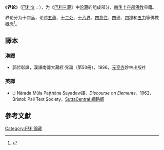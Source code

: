 {{PaliCanon}}

《'''界论'''》（[[巴利文|巴利文]]：{{lang|IAST|Dhātukathā}}），为《[[巴利三藏|巴利三藏]]》中[[论藏|论藏]]的组成部分，[[上座部佛教|南传上座部佛教]]典籍。

界论分为十四品，论述[[五蕴|五蕴]]、[[十二处|十二处]]、[[十八界|十八界]]、[[四念住|四念住]]、[[四谛|四谛]]、[[四禅|四禅]]和[[五力|五力]]等佛教概念<ref>{{cite book | language = zh-hans | author = 郭良鋆 | coauthors =  | title = 佛陀和原始佛教思想  | url =  | date = 1997年 | location = 中国社会科学出版社 | publisher =  | id =  | isbn = 7500421907 | pages = 10页 }}</ref>。

==譯本==
=== 漢譯===
*郭哲彰譯，漢譯南傳大藏經·界論（第50冊），1996，[[元亨寺|元亨寺]]妙林出版社

=== 英譯===
* U Nārada Mūla Paṭṭhāna Sayadaw譯，''Discourse on Elements''，1962，Bristol: Pali Text Society，[https://suttacentral.net/dt?view=normal SuttaCentral 網路版]

==參考文獻==
<div class="references-small">
<references></references>
</div>

[[Category:巴利論藏|Category:巴利論藏]]

{{佛教小作品}}